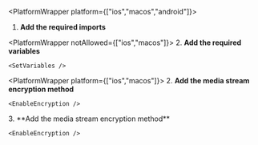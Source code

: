 
<PlatformWrapper platform={["ios","macos","android"]}>
        
1.  **Add the required imports**

    <ImportLibrary />

<PlatformWrapper notAllowed={["ios","macos"]}>
2.  **Add the required variables**

    <SetVariables />
</PlatformWrapper>

<PlatformWrapper platform={["ios","macos"]}>
2.  **Add the media stream encryption method**

    <EnableEncryption />
</PlatformWrapper>
<PlatformWrapper notAllowed={["ios","macos"]}>
3.  **Add the media stream encryption method**

    <EnableEncryption />
</PlatformWrapper>
</PlatformWrapper>
